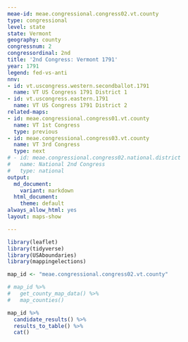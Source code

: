 ```yaml
---
meae-id: meae.congressional.congress02.vt.county
type: congressional
level: state
state: Vermont
geography: county
congressnum: 2
congressordinal: 2nd
title: '2nd Congress: Vermont 1791'
year: 1791
legend: fed-vs-anti
nnv:
- id: vt.uscongress.western.secondballot.1791
  name: VT US Congress 1791 District 1
- id: vt.uscongress.eastern.1791
  name: VT US Congress 1791 District 2
related-maps:
- id: meae.congressional.congress01.vt.county
  name: VT 1st Congress
  type: previous
- id: meae.congressional.congress03.vt.county
  name: VT 3rd Congress
  type: next
# - id: meae.congressional.congress02.national.district
#   name: National 2nd Congress
#   type: national
output:
  md_document:
    variant: markdown
  html_document:
    theme: default
always_allow_html: yes
layout: maps-show

---
```


```r
library(leaflet)
library(tidyverse)
library(USAboundaries)
library(mappingelections)

map_id <- "meae.congressional.congress02.vt.county"
```

<div class="map">

```r
# map_id %>%
#   get_county_map_data() %>%
#   map_counties()
```

</div>

<div class="results-table">

```r
map_id %>%
  candidate_results() %>%
  results_to_table() %>%
  cat()
```

</div>
